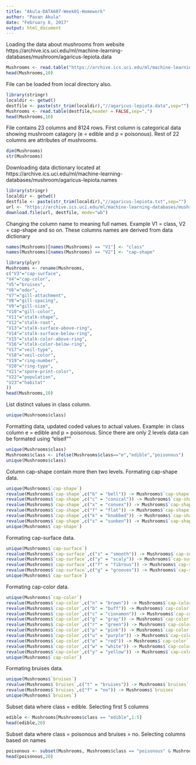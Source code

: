 ```yaml
---
title: "Akula-DATA607-Week01-Homework"
author: "Pavan Akula"
date: "February 6, 2017"
output: html_document
---
```


Loading the data about mushrooms from website https://archive.ics.uci.edu/ml/machine-learning-databases/mushroom/agaricus-lepiota.data

```r
Mushrooms <- read.table("https://archive.ics.uci.edu/ml/machine-learning-databases/mushroom/agaricus-lepiota.data",header = FALSE,sep=",")
head(Mushrooms,10)
```

File can be loaded from local directory also.

```r
library(stringr)
localdir <- getwd()
destfile <- paste(str_trim(localdir),"//agaricus-lepiota.data",sep="")
Mushrooms <- read.table(destfile,header = FALSE,sep=",")
head(Mushrooms,10)
```


File contains 23 columns and 8124 rows. First column is categorical data showing mushroom catagory (e = edible and p = poisonous). Rest of 22 columns are attributes of mushrooms.

```r
dim(Mushrooms)
str(Mushrooms)
```

Downloading data dictionary located at https://archive.ics.uci.edu/ml/machine-learning-databases/mushroom/agaricus-lepiota.names

```r
library(stringr)
localdir <- getwd()
destfile <- paste(str_trim(localdir),"//agaricus-lepiota.txt",sep="")
url <- "https://archive.ics.uci.edu/ml/machine-learning-databases/mushroom/agaricus-lepiota.names"
download.file(url, destfile, mode="wb")
```

Changing the column name to meaning full names. Example V1 = class, V2 = cap-shape and so on. These columns names are derived from data dictionary

```r
names(Mushrooms)[names(Mushrooms) == "V1"] <- "class"
names(Mushrooms)[names(Mushrooms) == "V2"] <- "cap-shape"
```

```r
library(plyr)
Mushrooms <- rename(Mushrooms,
c("V3"="cap-surface", 
"V4"="cap-color",  
"V5"="bruises",  
"V6"="odor",  
"V7"="gill-attachment",  
"V8"="gill-spacing",  
"V9"="gill-size",  
"V10"="gill-color",  
"V11"="stalk-shape",  
"V12"="stalk-root",  
"V13"="stalk-surface-above-ring",  
"V14"="stalk-surface-below-ring",  
"V15"="stalk-color-above-ring",  
"V16"="stalk-color-below-ring",  
"V17"="veil-type",  
"V18"="veil-color",  
"V19"="ring-number",  
"V20"="ring-type",  
"V21"="spore-print-color",  
"V22"="population",  
"V23"="habitat"
))
head(Mushrooms,10)
```

List distinct values in class column.

```r
unique(Mushrooms$class)
```

Formatting data, updated coded values to actual values. Example: in class column e = edible and p = poisonous. Since there are only 2 levels data can be formated using "elseif""

```r
unique(Mushrooms$class)
Mushrooms$class <- ifelse(Mushrooms$class=="e","edible","poisonous")
unique(Mushrooms$class)
```

Column cap-shape contain more then two levels. Formating cap-shape data.

```r
unique(Mushrooms$`cap-shape`)
revalue(Mushrooms$`cap-shape`,c("b" = "bell")) -> Mushrooms$`cap-shape`
revalue(Mushrooms$`cap-shape`,c("c" = "conical")) -> Mushrooms$`cap-shape`
revalue(Mushrooms$`cap-shape`,c("x" = "convex")) -> Mushrooms$`cap-shape`
revalue(Mushrooms$`cap-shape`,c("f" = "flat")) -> Mushrooms$`cap-shape`
revalue(Mushrooms$`cap-shape`,c("k" = "knobbed")) -> Mushrooms$`cap-shape`
revalue(Mushrooms$`cap-shape`,c("s" = "sunken")) -> Mushrooms$`cap-shape`
unique(Mushrooms$`cap-shape`)
```

Formating cap-surface data.

```r
unique(Mushrooms$`cap-surface`)
revalue(Mushrooms$`cap-surface`,c("s" = "smooth")) -> Mushrooms$`cap-surface`
revalue(Mushrooms$`cap-surface`,c("y" = "scaly")) -> Mushrooms$`cap-surface`
revalue(Mushrooms$`cap-surface`,c("f" = "fibrous")) -> Mushrooms$`cap-surface`
revalue(Mushrooms$`cap-surface`,c("g" = "grooves")) -> Mushrooms$`cap-surface`
unique(Mushrooms$`cap-surface`)
```

Formating cap-color data.

```r
unique(Mushrooms$`cap-color`)
revalue(Mushrooms$`cap-color`,c("n" = "brown")) -> Mushrooms$`cap-color`
revalue(Mushrooms$`cap-color`,c("b" = "buff")) -> Mushrooms$`cap-color`
revalue(Mushrooms$`cap-color`,c("c" = "cinnamon")) -> Mushrooms$`cap-color`
revalue(Mushrooms$`cap-color`,c("g" = "gray")) -> Mushrooms$`cap-color`
revalue(Mushrooms$`cap-color`,c("r" = "green")) -> Mushrooms$`cap-color`
revalue(Mushrooms$`cap-color`,c("p" = "pink")) -> Mushrooms$`cap-color`
revalue(Mushrooms$`cap-color`,c("u" = "purple")) -> Mushrooms$`cap-color`
revalue(Mushrooms$`cap-color`,c("e" = "red")) -> Mushrooms$`cap-color`
revalue(Mushrooms$`cap-color`,c("w" = "white")) -> Mushrooms$`cap-color`
revalue(Mushrooms$`cap-color`,c("y" = "yellow")) -> Mushrooms$`cap-color`
unique(Mushrooms$`cap-color`)
```

Formating bruises data.

```r
unique(Mushrooms$`bruises`)
revalue(Mushrooms$`bruises`,c("t" = "bruises")) -> Mushrooms$`bruises`
revalue(Mushrooms$`bruises`,c("f" = "no")) -> Mushrooms$`bruises`
unique(Mushrooms$`bruises`)
```

Subset data where class = edible. Selecting first 5 columns

```r
edible <- Mushrooms[Mushrooms$class == "edible",1:5]
head(edible,20)
```

Subset data where class = poisonous and bruises = no. Selecting columns based on names

```r
poisonous <- subset(Mushrooms, Mushrooms$class == "poisonous" & Mushrooms$bruises == "no",select = c(class,`cap-color`,`cap-shape`,bruises))
head(poisonous,20)
```
